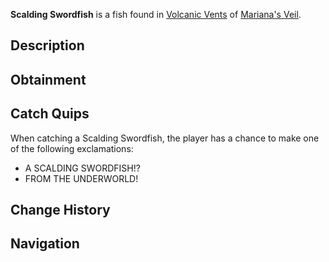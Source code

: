 {{FishInfobox
|image          = Scalding Swordfish.png
|rarity         = Legendary
|sea            = First Sea
|location       = [[Volcanic Vents]]
|sublocation    = 
|sources        = Fishing Rod
|radar_location = 
|prog_speed     = -60
|xp             = 1100
|weather        = Clear
|time           = Day
|season         = Summer
|bait           = Truffle Worm
|base_weight    = 2500
|base_value     = 4000
|weight_range   = 1500
|base_chance    = 0.005
|base_resil     = 15
}}
'''Scalding Swordfish''' is a {{Rarity|Legendary}} fish found in [[Volcanic Vents]] of [[Mariana's Veil]].

== Description ==
{{Description|A sharp fish with glowing red eyes and a body wreathed in smoky tendrils, rumored to be a spirit of the lava itself.|Bestiary Entry}}

== Obtainment ==
{{Description|With a razor-sharp edge, it is said to appear when the sun blazes overhead.|Bestiary Hint}}
{{Fish Availability|
Mariana's Veil/Volcanic Vents
|top_rods      = 
Leviathan's Fang Rod\332264.67\417251.94;
Free Spirit Rod\330303.97\418301.23;
Trident Rod\306331.71\387114.28;
Azure Of Lagoon\240462.48\280201.86;
No-Life Rod\233269.09\292699.69;
Riptide Rod\177593.59\222713.58;
Blazebringer Rod\181744.13\228297.67;
Challenger's Rod\220167.43\279712.46;
Seraphic Rod\223009.4\277858.3;
Ethereal Prism Rod\218769.1\269445.93;
Rod Of The Forgotten Fang\209509.37\263284.5;
Verdant Shear Rod\186562.31\232310.61;
Zeus Rod\186057.23\233233.22;
Rod Of The Depths\181782.23\225772.55;
Depthseeker Rod\181696.07\228608.97;
Rod Of The Exalted One\176612.48\219610.22;
Avalanche Rod\157683.29\198476.25;
Volcanic Rod\147139.24\184447.32;
Steady Rod\60957.77\77332.57
|recommended   = Trident Rod
}}

== Catch Quips ==
When catching a Scalding Swordfish, the player has a chance to make one of the following exclamations:
* A SCALDING SWORDFISH!?
* FROM THE UNDERWORLD!

== Change History ==
{{Change History|{{subst:Current Version}}}}

== Navigation ==
{{Fish Navbox|Volcanic Vents}}